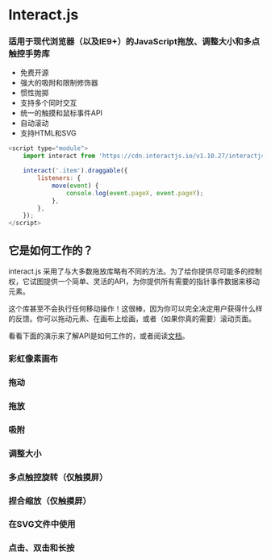 
# Interact.js

### 适用于现代浏览器（以及IE9+）的JavaScript拖放、调整大小和多点触控手势库

-   免费开源
-   强大的吸附和限制修饰器
-   惯性抛掷
-   支持多个同时交互
-   统一的触摸和鼠标事件API
-   自动滚动
-   支持HTML和SVG

```js
<script type="module">
    import interact from 'https://cdn.interactjs.io/v1.10.27/interactjs/index.js';

    interact('.item').draggable({
        listeners: {
            move(event) {
                console.log(event.pageX, event.pageY);
            },
        },
    });
</script>
```

## 它是如何工作的？

interact.js 采用了与大多数拖放库略有不同的方法。为了给你提供尽可能多的控制权，它试图提供一个简单、灵活的API，为你提供所有需要的指针事件数据来移动元素。

这个库甚至不会执行任何移动操作！这很棒，因为你可以完全决定用户获得什么样的反馈。你可以拖动元素、在画布上绘画，或者（如果你真的需要）滚动页面。

看看下面的演示来了解API是如何工作的，或者阅读[文档](./docs/installation)。

### 彩虹像素画布

<CodeSandbox id="2js8m4" />

### 拖动

<CodeSandbox id="mvy487" />

### 拖放

<CodeSandbox id="fsghvc" />

### 吸附

<CodeSandbox id="33686z" />

### 调整大小

<CodeSandbox id="xnkzqy" />

### 多点触控旋转（仅触摸屏）

<CodeSandbox id="kwv563" />

### 捏合缩放（仅触摸屏）

<CodeSandbox id="8rvjcd" />

### 在SVG文件中使用

<CodeSandbox id="fnwcwt" />

### 点击、双击和长按

<CodeSandbox id="p93wn3" />
